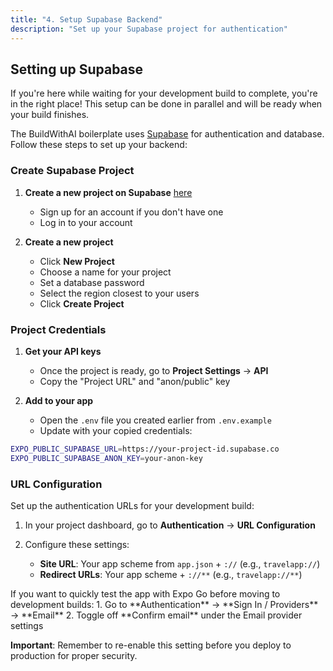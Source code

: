 ```yaml
---
title: "4. Setup Supabase Backend"
description: "Set up your Supabase project for authentication"
---
```


## Setting up Supabase

<Note>
  If you're here while waiting for your development build to complete, you're in the right place! This setup can be done in parallel and will be ready when your build finishes.
</Note>

The BuildWithAI boilerplate uses [Supabase](https://supabase.com/) for authentication and database. Follow these steps to set up your backend:

### Create Supabase Project

1. **Create a new project on Supabase** [here](https://supabase.com)
   - Sign up for an account if you don't have one
   - Log in to your account

2. **Create a new project**
   - Click **New Project**
   - Choose a name for your project
   - Set a database password
   - Select the region closest to your users
   - Click **Create Project**

### Project Credentials

1. **Get your API keys**
   - Once the project is ready, go to **Project Settings** → **API**
   - Copy the "Project URL" and "anon/public" key

2. **Add to your app**
   - Open the `.env` file you created earlier from `.env.example`
   - Update with your copied credentials:

```bash
EXPO_PUBLIC_SUPABASE_URL=https://your-project-id.supabase.co
EXPO_PUBLIC_SUPABASE_ANON_KEY=your-anon-key
```

### URL Configuration

Set up the authentication URLs for your development build:

1. In your project dashboard, go to **Authentication** → **URL Configuration**

2. Configure these settings:
   - **Site URL**: Your app scheme from `app.json` + `://` (e.g., `travelapp://`)
   - **Redirect URLs**: Your app scheme + `://**` (e.g., `travelapp://**`)

<Info>
  If you want to quickly test the app with Expo Go before moving to development builds:
  1. Go to **Authentication** → **Sign In / Providers** → **Email**
  2. Toggle off **Confirm email** under the Email provider settings
  
  **Important**: Remember to re-enable this setting before you deploy to production for proper security.
</Info>
